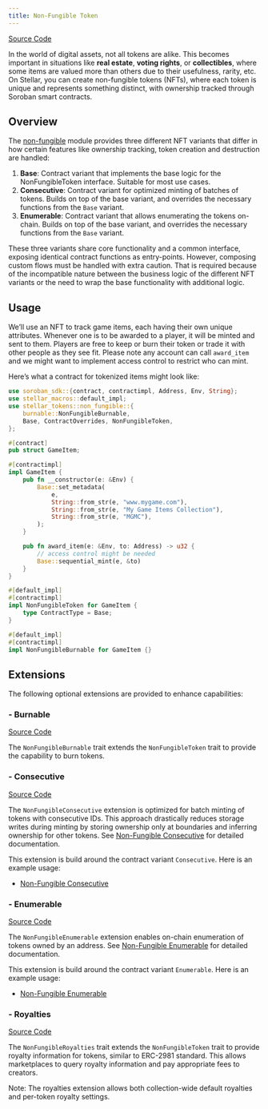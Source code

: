 ```yaml
---
title: Non-Fungible Token
---
```


[Source Code](https://github.com/OpenZeppelin/stellar-contracts/tree/main/packages/tokens/src/non-fungible)

In the world of digital assets, not all tokens are alike. This becomes important in situations
like **real estate**, **voting rights**, or **collectibles**, where some items are valued more than
others due to their usefulness, rarity, etc.
On Stellar, you can create non-fungible tokens (NFTs), where each token is unique and
represents something distinct, with ownership tracked through Soroban smart contracts.

## Overview

The [non-fungible](https://github.com/OpenZeppelin/stellar-contracts/tree/main/packages/tokens/src/non-fungible) module
provides three different NFT variants that differ in how certain features like ownership tracking,
token creation and destruction are handled:

1. **Base**: Contract variant that implements the base logic for the NonFungibleToken interface. Suitable for most use cases.
2. **Consecutive**: Contract variant for optimized minting of batches of tokens. Builds on top of the base variant, and overrides the necessary functions from the `Base` variant.
3. **Enumerable**: Contract variant that allows enumerating the tokens on-chain. Builds on top of the base variant, and overrides the necessary functions from the `Base` variant.

These three variants share core functionality and a common interface, exposing identical contract functions as
entry-points. However, composing custom flows must be handled with extra caution. That is required because of the
incompatible nature between the business logic of the different NFT variants or the need to wrap the base
functionality with additional logic.

## Usage

We’ll use an NFT to track game items, each having their own unique attributes. Whenever one is to be
awarded to a player, it will be minted and sent to them. Players are free to keep or burn their token or
trade it with other people as they see fit. Please note any account can call `award_item` and we might
want to implement access control to restrict who can mint.

Here’s what a contract for tokenized items might look like:

```rust
use soroban_sdk::{contract, contractimpl, Address, Env, String};
use stellar_macros::default_impl;
use stellar_tokens::non_fungible::{
    burnable::NonFungibleBurnable,
    Base, ContractOverrides, NonFungibleToken,
};

#[contract]
pub struct GameItem;

#[contractimpl]
impl GameItem {
    pub fn __constructor(e: &Env) {
        Base::set_metadata(
            e,
            String::from_str(e, "www.mygame.com"),
            String::from_str(e, "My Game Items Collection"),
            String::from_str(e, "MGMC"),
        );
    }

    pub fn award_item(e: &Env, to: Address) -> u32 {
        // access control might be needed
        Base::sequential_mint(e, &to)
    }
}

#[default_impl]
#[contractimpl]
impl NonFungibleToken for GameItem {
    type ContractType = Base;
}

#[default_impl]
#[contractimpl]
impl NonFungibleBurnable for GameItem {}
```

## Extensions

The following optional extensions are provided to enhance capabilities:

### - Burnable
[Source Code](https://github.com/OpenZeppelin/stellar-contracts/tree/main/packages/tokens/src/non-fungible/extensions/burnable)

The `NonFungibleBurnable` trait extends the `NonFungibleToken` trait to provide the capability to burn tokens.

### - Consecutive
[Source Code](https://github.com/OpenZeppelin/stellar-contracts/tree/main/packages/tokens/src/non-fungible/extensions/consecutive)

The `NonFungibleConsecutive` extension is optimized for batch minting of tokens with consecutive IDs. This approach drastically reduces storage writes during minting by storing ownership only at boundaries and inferring ownership for other tokens. See [Non-Fungible Consecutive](tokens/non-fungible/nft-consecutive.adoc) for detailed documentation.

This extension is build around the contract variant `Consecutive`. Here is an example usage:

* [Non-Fungible Consecutive](tokens/non-fungible/nft-consecutive.adoc)

### - Enumerable
[Source Code](https://github.com/OpenZeppelin/stellar-contracts/tree/main/packages/tokens/src/non-fungible/extensions/enumerable)

The `NonFungibleEnumerable` extension enables on-chain enumeration of tokens owned by an address. See [Non-Fungible Enumerable](tokens/non-fungible/nft-enumerable.adoc) for detailed documentation.

This extension is build around the contract variant `Enumerable`. Here is an example usage:

* [Non-Fungible Enumerable](tokens/non-fungible/nft-enumerable.adoc)

### - Royalties
[Source Code](https://github.com/OpenZeppelin/stellar-contracts/tree/main/packages/tokens/src/non-fungible/extensions/royalties)

The `NonFungibleRoyalties` trait extends the `NonFungibleToken` trait to provide royalty information for tokens, similar to ERC-2981 standard. This allows marketplaces to query royalty information and pay appropriate fees to creators.

Note: The royalties extension allows both collection-wide default royalties and per-token royalty settings.
